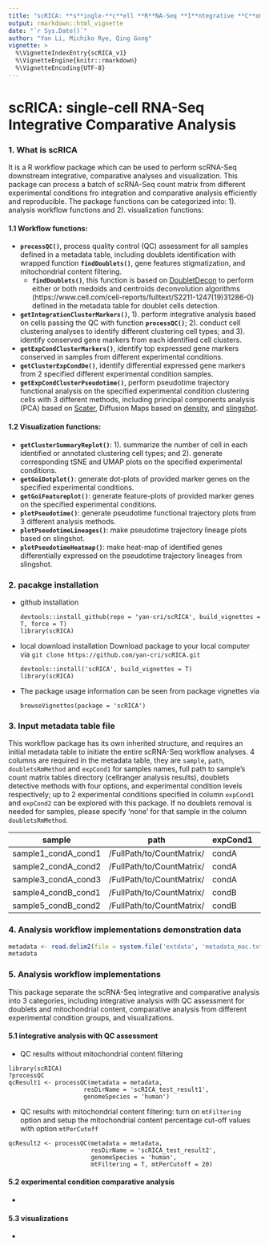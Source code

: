 ```yaml
---
title: "scRICA: **s**ingle-**c**ell **R**NA-Seq **I**ntegrative **C**omparative **A**nalysis"
output: rmarkdown::html_vignette
date: "`r Sys.Date()`"
author: "Yan Li, Michiko Rye, Qing Gong"
vignette: >
  %\VignetteIndexEntry{scRICA_v1}
  %\VignetteEngine{knitr::rmarkdown}
  %\VignetteEncoding{UTF-8}
---
```


# scRICA: **s**ingle-**c**ell **R**NA-Seq **I**ntegrative **C**omparative **A**nalysis 

### 1. What is scRICA
It is a R workflow package which can be used to perform scRNA-Seq downstream integrative, comparative analyses and visualization. This package can process a batch of scRNA-Seq count matrix from different experimental conditions fro integration and comparative analysis efficiently and reproducible. The package functions can be categorized into: 1). analysis workflow functions and 2). visualization functions:

#### 1.1 Workflow functions:

  * **`processQC()`**, process quality control (QC) assessment for all samples defined in a metadata table, including doublets identification with wrapped function **`findDoublets()`**, gene features stigmatization, and mitochondrial content filtering.
    + **`findDoublets()`**, this function is based on [DoubletDecon](https://github.com/EDePasquale/DoubletDecon) to perform either or both medoids and centroids deconvolution algorithms (https://www.cell.com/cell-reports/fulltext/S2211-1247(19)31286-0) defined in the metadata table for doublet cells detection.
  * **`getIntegrationClusterMarkers()`**, 1). perform integrative analysis based on cells passing the QC with function **`processQC()`**; 2). conduct cell clustering analyses to identify different clustering cell types; and 3). identify conserved gene markers from each identified cell clusters.
  * **`getExpCondClusterMarkers()`**, identify top expressed gene markers conserved in samples from different experimental conditions.
  * **`getClusterExpCondDe()`**, identify differential expressed gene markers from 2 specified different experimental condition samples.
  * **`getExpCondClusterPseudotime()`**, perform pseudotime trajectory functional analysis on the specified experimental condition clustering cells with 3 different methods, including  principal components analysis (PCA) based on [Scater](https://bioconductor.org/packages/release/bioc/html/scater.html), Diffusion Maps based on [density](https://bioconductor.org/packages/release/bioc/html/destiny.html), and [slingshot](https://www.bioconductor.org/packages/release/bioc/html/slingshot.html).

#### 1.2 Visualization functions:

  * **`getClusterSummaryReplot()`**: 1). summarize the number of cell in each identified or annotated clustering cell types; and 2). generate corresponding tSNE and UMAP plots on the specified experimental conditions.
  * **`getGoiDotplot()`**: generate dot-plots of provided marker genes on the specified experimental conditions.
  * **`getGoiFeatureplot()`**: generate feature-plots of provided marker genes on the specified experimental conditions.
  * **`plotPseudotime()`**: generate pseudotime functional trajectory plots from 3 different analysis methods.
  * **`plotPseudotimeLineages()`**: make pseudotime trajectory lineage plots based on slingshot.
  * **`plotPseudotimeHeatmap()`**: make heat-map of identified genes differentially expressed on the pseudotime trajectory lineages from slingshot.

### 2. pacakge installation

  * github installation
    ```
devtools::install_github(repo = 'yan-cri/scRICA', build_vignettes = T, force = T)
library(scRICA)
```

  * local download installation
    Download package to your local computer via ``git clone https://github.com/yan-cri/scRICA.git``
    ```
devtools::install('scRICA', build_vignettes = T)
library(scRICA)
```
  * The package usage information can be seen from package vignettes via 
    ```
browseVignettes(package = 'scRICA')
```
  

### 3. Input metadata table file

This workflow package has its own inherited structure, and requires an initial metadata table to initiate the entire scRNA-Seq workflow analyses. 4 columns are required in the metadata table, they are `sample`, `path`, `doubletsRmMethod` and `expCond1` for samples names, full path to sample's count matrix tables directory (cellranger analysis results), doublets detective methods with four options, and experimental condition levels respectively; up to 2 experimental conditions specified in column `expCond1` and `expCond2` can be explored with this package. If no doublets removal is needed for samples, please specify 'none' for that sample in the column `doubletsRmMethod`.

sample  | path  | expCond1 | expCond2 | doubletsRmMethod
------------- | -------------  | -------------  | ------------- | ------------- 
sample1_condA_cond1  | /FullPath/to/CountMatrix/ | condA | cond1 | OL/centroids/medoids/none 
sample2_condA_cond2  | /FullPath/to/CountMatrix/ | condA | cond2 | OL/centroids/medoids/none 
sample3_condA_cond3  | /FullPath/to/CountMatrix/ | condA | cond3 | OL/centroids/medoids/none
sample4_condB_cond1  | /FullPath/to/CountMatrix/ | condB | cond1 | OL/centroids/medoids/none 
sample5_condB_cond2  | /FullPath/to/CountMatrix/ | condB | cond2 | OL/centroids/medoids/none 

### 4. Analysis workflow implementations demonstration data 
```r
metadata <- read.delim2(file = system.file('extdata', 'metadata_mac.txt', package = 'scRICA', mustWork = T), header = T) 
metadata
```

### 5. Analysis workflow implementations

This package separate the scRNA-Seq integrative and comparative analysis into 3 categories, including integrative analysis with QC assessment for doublets and mitochondrial content, comparative analysis from different experimental condition groups, and visualizations.

#### 5.1 integrative analysis with QC assessment
  * QC results without mitochondrial content filtering
  ```
  library(scRICA)
  ?processQC  
qcResult1 <- processQC(metadata = metadata, 
                       resDirName = 'scRICA_test_result1', 
                       genomeSpecies = 'human')
```
  * QC results with mitochondrial content filtering: turn on `mtFiltering` option and setup the mitochondrial content percentage cut-off values with option `mtPerCutoff`

```
qcResult2 <- processQC(metadata = metadata, 
                       resDirName = 'scRICA_test_result2', 
                       genomeSpecies = 'human', 
                       mtFiltering = T, mtPerCutoff = 20)
```

#### 5.2 experimental condition comparative analysis
  *
  
#### 5.3 visualizations
  *
  





